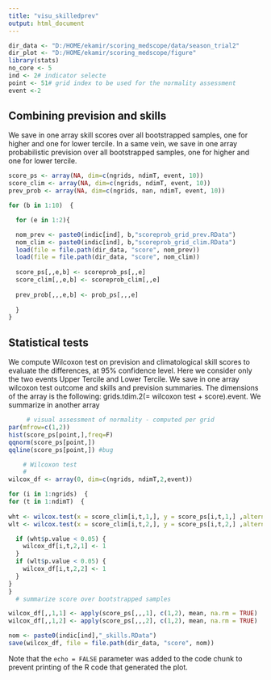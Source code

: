 ```yaml
---
title: "visu_skilledprev"
output: html_document
---
```


```r
dir_data <- "D:/HOME/ekamir/scoring_medscope/data/season_trial2" 
dir_plot <- "D:/HOME/ekamir/scoring_medscope/figure"
library(stats)
no_core <- 5
ind <- 2# indicator selecte
point <- 51# grid index to be used for the normality assessment
event <-2
```

## Combining prevision and skills

We save in one array skill scores over all bootstrapped samples, one for higher and one for lower tercile.
In a same vein, we save in one array probabilistic prevision over all bootstrapped samples, one for higher and one for lower tercile.


```r
score_ps <- array(NA, dim=c(ngrids, ndimT, event, 10)) 
score_clim <- array(NA, dim=c(ngrids, ndimT, event, 10)) 
prev_prob <- array(NA, dim=c(ngrids, nan, ndimT, event, 10)) 

for (b in 1:10)  { 

  for (e in 1:2){

  nom_prev <- paste0(indic[ind], b,"scoreprob_grid_prev.RData")
  nom_clim <- paste0(indic[ind], b,"scoreprob_grid_clim.RData")
  load(file = file.path(dir_data, "score", nom_prev))
  load(file = file.path(dir_data, "score", nom_clim))
  
  score_ps[,,e,b] <- scoreprob_ps[,,e]
  score_clim[,,e,b] <- scoreprob_clim[,,e]
  
  prev_prob[,,,e,b] <- prob_ps[,,,e]
  
  }
}

```

## Statistical tests

We compute Wilcoxon test on prevision and climatological skill scores to evaluate the differences, at 95% confidence level. Here we consider only the two events Upper Tercile and Lower Tercile.
We save in one array wilcoxon test outcome and skills and prevision summaries. The dimensions of the array is the following:
grids.tdim.2(= wilcoxon test + score).event.
We summarize in another array 

```r

     # visual assessment of normality - computed per grid
par(mfrow=c(1,2))
hist(score_ps[point,],freq=F)
qqnorm(score_ps[point,])
qqline(score_ps[point,]) #bug

    # Wilcoxon test 
    #
wilcox_df <- array(0, dim=c(ngrids, ndimT,2,event)) 

for (i in 1:ngrids)  { 
for (t in 1:ndimT)  { 
  
wht <- wilcox.test(x = score_clim[i,t,1,], y = score_ps[i,t,1,] ,alternative = "less", paired = TRUE, conf.level = 0.95, na.rm = TRUE)
wlt <- wilcox.test(x = score_clim[i,t,2,], y = score_ps[i,t,2,] ,alternative = "less", paired = TRUE, conf.level = 0.95, na.rm = TRUE)

  if (wht$p.value < 0.05) {
    wilcox_df[i,t,2,1] <- 1 
  }
  if (wlt$p.value < 0.05) {
    wilcox_df[i,t,2,2] <- 1 
  }
}
}
  # summarize score over bootstrapped samples

wilcox_df[,,1,1] <- apply(score_ps[,,,1], c(1,2), mean, na.rm = TRUE)
wilcox_df[,,1,2] <- apply(score_ps[,,,2], c(1,2), mean, na.rm = TRUE)

nom <- paste0(indic[ind],"_skills.RData")
save(wilcox_df, file = file.path(dir_data, "score", nom))

```

Note that the `echo = FALSE` parameter was added to the code chunk to prevent printing of the R code that generated the plot.
